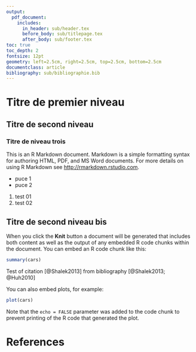 ```yaml
---
output: 
  pdf_document:
    includes:
      in_header: sub/header.tex
      before_body: sub/titlepage.tex
      after_body: sub/footer.tex
toc: true
toc_depth: 2
fontsize: 12pt
geometry: left=2.5cm, right=2.5cm, top=2.5cm, bottom=2.5cm
documentclass: article
bibliography: sub/bibliographie.bib
---
```


\newpage

Titre de premier niveau
=======================

Titre de second niveau
----------------------

### Titre de niveau trois

This is an R Markdown document. Markdown is a simple formatting syntax for authoring HTML, PDF, and MS Word documents. For more details on using R Markdown see <http://rmarkdown.rstudio.com>.

\vspace{-15pt}
* puce 1
* puce 2

1. test 01
2. test 02

Titre de second niveau bis
--------------------------

When you click the **Knit** button a document will be generated that includes both content as well as the output of any embedded R code chunks within the document. You can embed an R code chunk like this:

```r
summary(cars)
```

Test of citation [@Shalek2013] from bibliography [@Shalek2013; @Huh2010]

You can also embed plots, for example:

```r
plot(cars)
```

Note that the `echo = FALSE` parameter was added to the code chunk to prevent printing of the R code that generated the plot.

\newpage

# References
